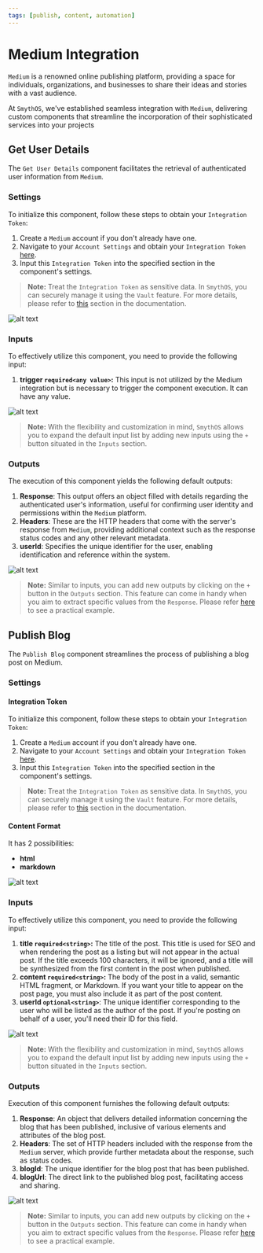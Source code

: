 ```yaml
---
tags: [publish, content, automation]
---
```



# Medium Integration

`Medium` is a renowned online publishing platform, providing a space for individuals, organizations, and businesses to share their ideas and stories with a vast audience.

At `SmythOS`, we've established seamless integration with `Medium`, delivering custom components that streamline the incorporation of their sophisticated services into your projects

## Get User Details

The `Get User Details` component facilitates the retrieval of authenticated user information from `Medium`.

### Settings

To initialize this component, follow these steps to obtain your `Integration Token`:

1. Create a `Medium` account if you don't already have one.
2. Navigate to your `Account Settings` and obtain your `Integration Token` [here](https://medium.com/me/settings/security).
3. Input this `Integration Token` into the specified section in the component's settings.

> **Note:** Treat the `Integration Token` as sensitive data. In `SmythOS`, you can securely manage it using the `Vault` feature. For more details, please refer to [this](https://app.smythos.com/doc/#/vault/keysManagement) section in the documentation.

<Image src="/img/medium/screenshot1.png" alt="alt text" />

### Inputs

To effectively utilize this component, you need to provide the following input:

1. **trigger `required<any value>`:** This input is not utilized by the Medium integration but is necessary to trigger the component execution. It can have any value.

<Image src="/img/medium/screenshot2.png" alt="alt text" />

> **Note:** With the flexibility and customization in mind, `SmythOS` allows you to expand the default input list by adding new inputs using the `+` button situated in the `Inputs` section.

### Outputs

The execution of this component yields the following default outputs:

1. **Response**: This output offers an object filled with details regarding the authenticated user's information, useful for confirming user identity and permissions within the `Medium` platform.
2. **Headers**: These are the HTTP headers that come with the server's response from `Medium`, providing additional context such as the response status codes and any other relevant metadata.
3. **userId**: Specifies the unique identifier for the user, enabling identification and reference within the system.

<Image src="/img/medium/screenshot3.png" alt="alt text" />

> **Note:** Similar to inputs, you can add new outputs by clicking on the `+` button in the `Outputs` section. This feature can come in handy when you aim to extract specific values from the `Response`. Please refer [here](https://app.smythos.com/doc/#/components/APICall?id=example-without-authentication) to see a practical example.

## Publish Blog

The `Publish Blog` component streamlines the process of publishing a blog post on Medium.

### Settings

#### Integration Token

To initialize this component, follow these steps to obtain your `Integration Token`:

1. Create a `Medium` account if you don't already have one.
2. Navigate to your `Account Settings` and obtain your `Integration Token` [here](https://medium.com/me/settings/security).
3. Input this `Integration Token` into the specified section in the component's settings.

> **Note:** Treat the `Integration Token` as sensitive data. In `SmythOS`, you can securely manage it using the `Vault` feature. For more details, please refer to [this](https://app.smythos.com/doc/#/vault/keysManagement) section in the documentation.

#### Content Format

It has 2 possibilities:

- **html**
- **markdown**

<Image src="/img/medium/screenshot4.png" alt="alt text" />

### Inputs

To effectively utilize this component, you need to provide the following input:

1. **title `required<string>`:** The title of the post. This title is used for SEO and when rendering the post as a listing but will not appear in the actual post. If the title exceeds 100 characters, it will be ignored, and a title will be synthesized from the first content in the post when published.
2. **content `required<string>`:** The body of the post in a valid, semantic HTML fragment, or Markdown. If you want your title to appear on the post page, you must also include it as part of the post content.
3. **userId `optional<string>`**: The unique identifier corresponding to the user who will be listed as the author of the post. If you're posting on behalf of a user, you'll need their ID for this field.

<Image src="/img/medium/screenshot5.png" alt="alt text" />

> **Note:** With the flexibility and customization in mind, `SmythOS` allows you to expand the default input list by adding new inputs using the `+` button situated in the `Inputs` section.

### Outputs

Execution of this component furnishes the following default outputs:

1. **Response**: An object that delivers detailed information concerning the blog that has been published, inclusive of various elements and attributes of the blog post.
2. **Headers**: The set of HTTP headers included with the response from the `Medium` server, which provide further metadata about the response, such as status codes.
3. **blogId**: The unique identifier for the blog post that has been published.
4. **blogUrl**: The direct link to the published blog post, facilitating access and sharing.

<Image src="/img/medium/screenshot6.png" alt="alt text" />

> **Note:** Similar to inputs, you can add new outputs by clicking on the `+` button in the `Outputs` section. This feature can come in handy when you aim to extract specific values from the `Response`. Please refer [here](https://app.smythos.com/doc/#/components/APICall?id=example-without-authentication) to see a practical example.
